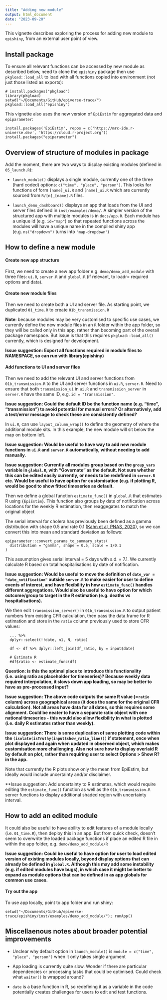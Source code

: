 ```yaml
---
title: "Adding new module"
output: html_document
date: "2023-09-20"
---
```


This vignette describes exploring the process for adding new module to `epishiny`, from an external user point of view.

## Install package

To ensure all relevant functions can be accessed by new module as described below, need to clone the `epishiny` package then use `pkgload::load_all` to load with all functions copied into environment (not just those listed as exports):
```
# install.packages("pkgload")
library(pkgload)
setwd("~/Documents/GitHub/epiverse-trace/")
pkgload::load_all("epishiny")
```

This vignette also uses the new version of `EpiEstim` for aggregated data and `epiparameter`:
```
install.packages('EpiEstim', repos = c('https://mrc-ide.r-universe.dev', 'https://cloud.r-project.org'))
install.packages("epiparameter")
```

## Overview of structure of modules in package

Add the moment, there are two ways to display existing modules (defined in `05_launch.R`):

- `launch_module()` displays a single module, currently one of the three (hard coded) options: `c("time", "place", "person")`. This looks for functions of form `[name]_ui.R` and `[name]_ui.R` which are currently sourced from `R/[n]_[name].R` files.

- `launch_demo_dashboard()` displays an app that loads from the UI and server files defined in `inst/examples/demo/`. A simpler version of the structured app with multiple modules is in `docs/app.R`. Each module has a unique id (e.g. `id="map"`) so that repeated functions across the modules will have a unique name in the compiled shiny app (e.g. `ns("dropdown")` turns into `"map-dropdown"`)

## How to define a new module

#### Create new app structure
First, we need to create a new app folder e.g. `demo/demo_add_module` with three files: `ui.R`, `server.R` and `global.R` (if relevant, to loadr= required options and data). 

#### Create new module files
Then we need to create both a UI and server file. As starting point, we duplicated `01_time.R` to create `01b_transmission.R`

**Note**: because modules may be very customised to specific use cases, we currently define the new module files in an `R` folder within the app folder, so they will be called only in this app, rather than becoming part of the overall package namespace. But issue is that this requires `pkgload::load_all()` currently, which is designed for development. 

**Issue suggestion: Export all functions required in module files to NAMESPACE, so can run with library(epishiny)**

#### Add functions to UI and server files
Then we need to add the relevant UI and server functions from `01b_transmission.R` to the UI and server functions in `ui.R`, `server.R`. Need to ensure that both `transmission_ui` in `ui.R` and `transmission_server` in `server.R` have the same ID, e.g. `id = "transmission"`.

**Issue suggestion: Could the default ID be the function name (e.g. "time", "transmission") to avoid potential for manual errors? Or alternatively, add a test/error message to check these are consistently defined?**

In `ui.R`, can use `layout_column_wrap()` to define the geometry of where the additional module sits. In this example, the new module will sit below the map on bottom left.

**Issue suggestion: Would be useful to have way to add new module functions in `ui.R` and `server.R` automatically, without needing to add manually.**

**Issue suggestion: Currently all modules group based on the `group_vars` variable in `global.R`, with "Governate" as the default. Not sure whether this can be edited easily currently, or needs to be redefined in `server.R` etc. Would be useful to have option for customisation (e.g. if plotting R, would be good to show fitted timeseries as default.**

Then we define a global function `estimate_func()` in `global.R` that estimates R using `{EpiEstim}`. This function also groups by date of notification across locations for the weekly R estimation, then reaggegates to match the original object

The serial interval for cholera has previously been defined as a gamma distribution with shape 0.5 and rate 0.1 ([Kahn et al, PNAS, 2020](https://www.pnas.org/doi/10.1073/pnas.1913052117)), so we can convert this into mean and standard deviation as follows:

```
epiparameter::convert_params_to_summary_stats(
  distribution = "gamma", shape = 0.5, scale = 1/0.1
)
```
This assumption gives serial interval = 5 days with s.d. = 7.1. We currently calculate R based on total hospitalisations by date of notification.

**Issue suggestion: Would be useful to move the definition of `date_var = "date_notification"` outside `server.R` to make easier for user to define events of interest, and have flexibility in how `estimate_func()` handles different aggregations. Would also be useful to have option for which outcome/group to target in the R estimation (e.g. deaths vs hospitalisations).**

We then edit `transmission_server()` in `01b_transmission.R` to output patient numbers from existing CFR calculation, then pass the data.frame for R estimation and store in the `ratio` column previously used to store CFR values:
```
  ... %>%
  dplyr::select(!!date, n1, N, ratio)
  
  df <- df %>% dplyr::left_join(df_ratio, by = input$date)

  # Estimate R
  #df$ratio <- estimate_func(df)
```
**Question: is this the optimal place to introduce this functionality (i.e. using ratio as placeholder for timeseries)? Because weekly data required interpolation, it slows down app loading, so may be better to have as pre-processed input?**

**Issue suggestion: The above code outputs the same R value (=`ratio` column) across geographical areas (it does the same for the original CFR calculation). Not all areas have data for all dates, so this requires some alignment. Could be neater to have a separate ratio object with one national timeseries - this would also allow flexibility in what is plotted (i.e. daily R estimates rather than weekly).**

**Issue suggestion: There is some duplication of same plotting code within the `(isolate(isTruthy(input$show_ratio_line)))` if statement, once when plot displayed and again when updated in observed object, which makes customisation more challenging. Also not sure how to display overlaid R by default on plot, rather than requiring user to select Options > Show R? in the app.**

Note that currently the R plots show only the mean from EpiEstim, but ideally would include uncertainty and/or disclaimer.

**Issue suggestion: Add uncertainty to R estimates, which would require editing the `estimate_func()` function as well as the `01b_transmission.R` server functions to display additional shaded region with uncertainty interval.

## How to add an edited module

It could also be useful to have ability to edit features of a module locally (i.e. `01_time.R`), then deploy this in an app. But from quick check, doesn't seem to overwrite the loaded package functions if place an edited R file in within the app folder, e.g. `demo/demo_add_module/R`

**Issue suggestion: Could be useful to have option for user to load edited version of existing modules locally, beyond display options that can already be defined in `global.R`. Although this may add some instability (e.g. if edited modules have bugs), in which case it might be better to expand as module options that can be defined in as app globals for common use cases.**

#### Try out the app

To use app locally, point to app folder and run shiny:
```
setwd("~/Documents/GitHub/epiverse-trace/epishiny/inst/examples/demo_add_module/"); runApp()
```

## Miscellaenous notes about broader potential improvements

- Unclear why default option in `launch_module()` is `module = c("time", "place", "person")` when it only takes single argument

- App loading is currently quite slow. Wonder if there are particular dependencies or processing tasks that could be optimised. Could check what `waiter()` is wrapped around?

- `date` is a base function in R, so redefining it as a variable in the code potentially creates challenges for users to edit and test functions.


